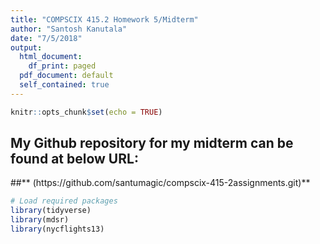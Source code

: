 ```yaml
---
title: "COMPSCIX 415.2 Homework 5/Midterm"
author: "Santosh Kanutala"
date: "7/5/2018"
output:
  html_document: 
    df_print: paged
  pdf_document: default
  self_contained: true
---
```


```r
knitr::opts_chunk$set(echo = TRUE)
```

## **My Github repository for my midterm can be found at below URL:**    
##** (https://github.com/santumagic/compscix-415-2assignments.git)**

```r
# Load required packages
library(tidyverse)
library(mdsr)
library(nycflights13)
```






